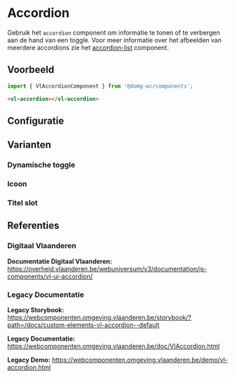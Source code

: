 
# Accordion

Gebruik het `accordion` component om informatie te tonen of te verbergen aan de hand van een toggle.
Voor meer informatie over het afbeelden van meerdere accordions zie het [accordion-list](/story/components-accordion-list--accordion-list-default) component.

## Voorbeeld

```js
import { VlAccordionComponent } from '@domg-wc/components';
```

```html
<vl-accordion></vl-accordion>
```

<DocsStory id="components-accordion--accordion-default" />

## Configuratie

<ArgsTable story={PRIMARY_STORY} />

## Varianten

### Dynamische toggle

<DocsStory id="components-accordion--accordion-dynamic-toggle" />

### Icoon

<DocsStory id="components-accordion--accordion-icon" />

### Titel slot

<DocsStory id="components-accordion--accordion-title-slot" />


## Referenties

### Digitaal Vlaanderen

**Documentatie Digitaal Vlaanderen:** https://overheid.vlaanderen.be/webuniversum/v3/documentation/js-components/vl-ui-accordion/

### Legacy Documentatie

**Legacy Storybook:** https://webcomponenten.omgeving.vlaanderen.be/storybook/?path=/docs/custom-elements-vl-accordion--default

**Legacy Documentatie:** https://webcomponenten.omgeving.vlaanderen.be/doc/VlAccordion.html

**Legacy Demo:** https://webcomponenten.omgeving.vlaanderen.be/demo/vl-accordion.html
